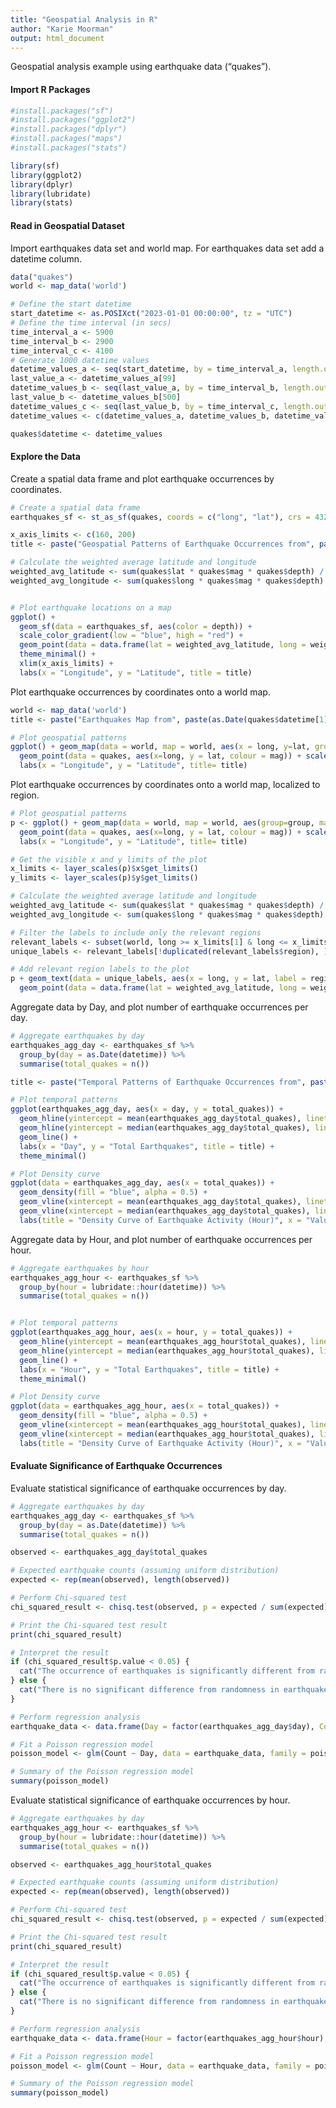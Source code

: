 ```yaml
---
title: "Geospatial Analysis in R"
author: "Karie Moorman"
output: html_document
---
```


Geospatial analysis example using earthquake data ("quakes").

#### Import R Packages
```r
#install.packages("sf")
#install.packages("ggplot2")
#install.packages("dplyr")
#install.packages("maps")
#install.packages("stats")

library(sf)
library(ggplot2)
library(dplyr)
library(lubridate)
library(stats)
```
 

#### Read in Geospatial Dataset

Import earthquakes data set and world map. For earthquakes data set add a datetime column. 

```r
data("quakes")
world <- map_data('world')

# Define the start datetime
start_datetime <- as.POSIXct("2023-01-01 00:00:00", tz = "UTC")
# Define the time interval (in secs)
time_interval_a <- 5900  
time_interval_b <- 2900  
time_interval_c <- 4100  
# Generate 1000 datetime values
datetime_values_a <- seq(start_datetime, by = time_interval_a, length.out = 100)
last_value_a <- datetime_values_a[99]
datetime_values_b <- seq(last_value_a, by = time_interval_b, length.out = 500)
last_value_b <- datetime_values_b[500]
datetime_values_c <- seq(last_value_b, by = time_interval_c, length.out = 400)
datetime_values <- c(datetime_values_a, datetime_values_b, datetime_values_c)

quakes$datetime <- datetime_values
```

#### Explore the Data 

Create a spatial data frame and plot earthquake occurrences by coordinates. 
```r
# Create a spatial data frame
earthquakes_sf <- st_as_sf(quakes, coords = c("long", "lat"), crs = 4326)

x_axis_limits <- c(160, 200)
title <- paste("Geospatial Patterns of Earthquake Occurrences from", paste(as.Date(quakes$datetime[1]), as.Date(quakes$datetime[nrow(quakes)]), sep = " to "))

# Calculate the weighted average latitude and longitude
weighted_avg_latitude <- sum(quakes$lat * quakes$mag * quakes$depth) / sum(quakes$mag * quakes$depth)
weighted_avg_longitude <- sum(quakes$long * quakes$mag * quakes$depth) / sum(quakes$mag * quakes$depth)


# Plot earthquake locations on a map
ggplot() +
  geom_sf(data = earthquakes_sf, aes(color = depth)) +
  scale_color_gradient(low = "blue", high = "red") +
  geom_point(data = data.frame(lat = weighted_avg_latitude, long = weighted_avg_longitude), aes(x = long, y = lat), shape = 8, color = "red", size = 5) +
  theme_minimal() + 
  xlim(x_axis_limits) + 
  labs(x = "Longitude", y = "Latitude", title = title)
```



Plot earthquake occurrences by coordinates onto a world map. 

```r
world <- map_data('world')
title <- paste("Earthquakes Map from", paste(as.Date(quakes$datetime[1]), as.Date(quakes$datetime[nrow(quakes)]), sep = " to "))

# Plot geospatial patterns
ggplot() + geom_map(data = world, map = world, aes(x = long, y=lat, group=group, map_id=region), fill="white", colour="#7f7f7f", size=0.5) +
  geom_point(data = quakes, aes(x=long, y = lat, colour = mag)) + scale_colour_gradient(low = "#00AA00",high = "#FF00AA") +
  labs(x = "Longitude", y = "Latitude", title= title) 

```




Plot earthquake occurrences by coordinates onto a world map, localized to region. 

```r

# Plot geospatial patterns
p <- ggplot() + geom_map(data = world, map = world, aes(group=group, map_id=region), fill="white", colour="#7f7f7f", size=0.5) +
  geom_point(data = quakes, aes(x=long, y = lat, colour = mag)) + scale_colour_gradient(low = "#00AA00",high = "#FF00AA") +
  labs(x = "Longitude", y = "Latitude", title= title) 

# Get the visible x and y limits of the plot
x_limits <- layer_scales(p)$x$get_limits()
y_limits <- layer_scales(p)$y$get_limits()

# Calculate the weighted average latitude and longitude
weighted_avg_latitude <- sum(quakes$lat * quakes$mag * quakes$depth) / sum(quakes$mag * quakes$depth)
weighted_avg_longitude <- sum(quakes$long * quakes$mag * quakes$depth) / sum(quakes$mag * quakes$depth)

# Filter the labels to include only the relevant regions
relevant_labels <- subset(world, long >= x_limits[1] & long <= x_limits[2] & lat >= y_limits[1] & lat <= y_limits[2])
unique_labels <- relevant_labels[!duplicated(relevant_labels$region), ]

# Add relevant region labels to the plot
p + geom_text(data = unique_labels, aes(x = long, y = lat, label = region), vjust = 1.5, size = 4) + 
  geom_point(data = data.frame(lat = weighted_avg_latitude, long = weighted_avg_longitude), aes(x = long, y = lat), shape = 8, color = "red", size = 5)

```



Aggregate data by Day, and plot number of earthquake occurrences per day. 
```r
# Aggregate earthquakes by day
earthquakes_agg_day <- earthquakes_sf %>%
  group_by(day = as.Date(datetime)) %>%
  summarise(total_quakes = n())

title <- paste("Temporal Patterns of Earthquake Occurrences from", paste(as.Date(quakes$datetime[1]), as.Date(quakes$datetime[nrow(quakes)]), sep = " to "))

# Plot temporal patterns
ggplot(earthquakes_agg_day, aes(x = day, y = total_quakes)) +
  geom_hline(yintercept = mean(earthquakes_agg_day$total_quakes), linetype = "dashed", color = "grey") + 
  geom_hline(yintercept = median(earthquakes_agg_day$total_quakes), linetype = "dashed", color = "blue") + 
  geom_line() +
  labs(x = "Day", y = "Total Earthquakes", title = title) +
  theme_minimal()

# Plot Density curve
ggplot(data = earthquakes_agg_day, aes(x = total_quakes)) +
  geom_density(fill = "blue", alpha = 0.5) +  
  geom_vline(xintercept = mean(earthquakes_agg_day$total_quakes), linetype = "dashed", color = "grey") +  
  geom_vline(xintercept = median(earthquakes_agg_day$total_quakes), linetype = "dashed", color = "blue") + 
  labs(title = "Density Curve of Earthquake Activity (Hour)", x = "Values", y = "Density")
```

Aggregate data by Hour, and plot number of earthquake occurrences per hour. 
```r
# Aggregate earthquakes by hour
earthquakes_agg_hour <- earthquakes_sf %>%
  group_by(hour = lubridate::hour(datetime)) %>%
  summarise(total_quakes = n())


# Plot temporal patterns
ggplot(earthquakes_agg_hour, aes(x = hour, y = total_quakes)) +
  geom_hline(yintercept = mean(earthquakes_agg_hour$total_quakes), linetype = "dashed", color = "grey") + 
  geom_hline(yintercept = median(earthquakes_agg_hour$total_quakes), linetype = "dashed", color = "blue") + 
  geom_line() +
  labs(x = "Hour", y = "Total Earthquakes", title = title) +
  theme_minimal()

# Plot Density curve
ggplot(data = earthquakes_agg_hour, aes(x = total_quakes)) +
  geom_density(fill = "blue", alpha = 0.5) +  
  geom_vline(xintercept = mean(earthquakes_agg_hour$total_quakes), linetype = "dashed", color = "grey") +  
  geom_vline(xintercept = median(earthquakes_agg_hour$total_quakes), linetype = "dashed", color = "blue") + 
  labs(title = "Density Curve of Earthquake Activity (Hour)", x = "Values", y = "Density")

```



#### Evaluate Significance of Earthquake Occurrences 

Evaluate statistical significance of earthquake occurrences by day. 

```r
# Aggregate earthquakes by day
earthquakes_agg_day <- earthquakes_sf %>%
  group_by(day = as.Date(datetime)) %>%
  summarise(total_quakes = n())

observed <- earthquakes_agg_day$total_quakes

# Expected earthquake counts (assuming uniform distribution)
expected <- rep(mean(observed), length(observed))

# Perform Chi-squared test
chi_squared_result <- chisq.test(observed, p = expected / sum(expected))

# Print the Chi-squared test result
print(chi_squared_result)

# Interpret the result
if (chi_squared_result$p.value < 0.05) {
  cat("The occurrence of earthquakes is significantly different from randomness (reject H0).\n")
} else {
  cat("There is no significant difference from randomness in earthquake occurrence (fail to reject H0).\n")
}

# Perform regression analysis 
earthquake_data <- data.frame(Day = factor(earthquakes_agg_day$day), Count = earthquakes_agg_day$total_quakes)

# Fit a Poisson regression model
poisson_model <- glm(Count ~ Day, data = earthquake_data, family = poisson)

# Summary of the Poisson regression model
summary(poisson_model)

```



Evaluate statistical significance of earthquake occurrences by hour. 

```r
# Aggregate earthquakes by day
earthquakes_agg_hour <- earthquakes_sf %>%
  group_by(hour = lubridate::hour(datetime)) %>%
  summarise(total_quakes = n())

observed <- earthquakes_agg_hour$total_quakes

# Expected earthquake counts (assuming uniform distribution)
expected <- rep(mean(observed), length(observed))

# Perform Chi-squared test
chi_squared_result <- chisq.test(observed, p = expected / sum(expected))

# Print the Chi-squared test result
print(chi_squared_result)

# Interpret the result
if (chi_squared_result$p.value < 0.05) {
  cat("The occurrence of earthquakes is significantly different from randomness (reject H0).\n")
} else {
  cat("There is no significant difference from randomness in earthquake occurrence (fail to reject H0).\n")
}

# Perform regression analysis 
earthquake_data <- data.frame(Hour = factor(earthquakes_agg_hour$hour), Count = earthquakes_agg_hour$total_quakes)

# Fit a Poisson regression model
poisson_model <- glm(Count ~ Hour, data = earthquake_data, family = poisson)

# Summary of the Poisson regression model
summary(poisson_model)

```






